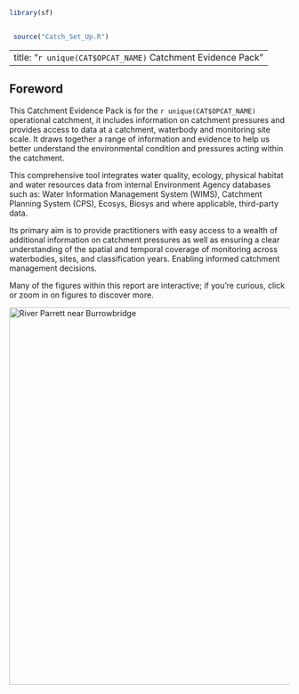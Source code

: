 ```r
library(sf)


 source("Catch_Set_Up.R")
```

---
title: "`r unique(CAT$OPCAT_NAME)` Catchment Evidence Pack"
---

## Foreword

This Catchment Evidence Pack is for the `r unique(CAT$OPCAT_NAME)` operational catchment, it includes information on catchment pressures and provides access to data at a catchment, waterbody and monitoring site scale. It draws together a range of information and evidence to help us better understand the environmental condition and pressures acting within the catchment.

This comprehensive tool integrates water quality, ecology, physical habitat and water resources data from internal Environment Agency databases such as: Water Information Management System (WIMS), Catchment Planning System (CPS), Ecosys, Biosys and where applicable, third-party data.

Its primary aim is to provide practitioners with easy access to a wealth of additional information on catchment pressures as well as ensuring a clear understanding of the spatial and temporal coverage of monitoring across waterbodies, sites, and classification years. Enabling informed catchment management decisions.

::: callout-tip
Many of the figures within this report are interactive; if you're curious, click or zoom in on figures to discover more.
:::

[![River Parrett near Burrowbridge](https://upload.wikimedia.org/wikipedia/commons/8/87/Riverparrett.jpg){width="678"}](https://en.wikipedia.org/wiki/River_Parrett)
